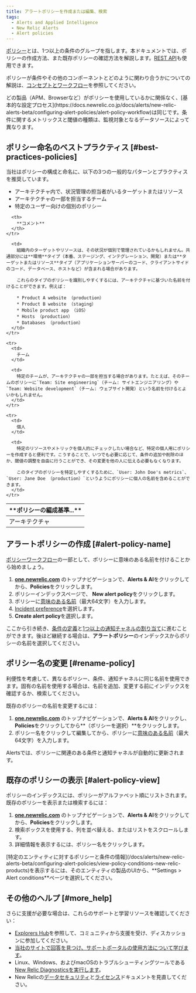 ```yaml
---
title: アラートポリシーを作成または編集、検索
tags:
  - Alerts and Applied Intelligence
  - New Relic Alerts
  - Alert policies
---
```


[ポリシー](/docs/alerts/new-relic-alerts/getting-started/new-relic-alerts-concepts-workflow#terminology)とは、1つ以上の条件のグループを指します。本ドキュメントでは、ポリシーの作成方法、また既存ポリシーの確認方法を解説します。[REST API](/docs/alerts/rest-api-alerts/new-relic-alerts-rest-api/rest-api-calls-new-relic-alerts)も使用できます。

ポリシーが条件やその他のコンポーネントとどのように関わり合うかについての解説は、[コンセプトとワークフロー](/docs/alerts/new-relic-alerts/getting-started/alert-policy-workflow)を参照してください。

<Callout variant="tip">
  どの製品（APM、Browserなど）がポリシーを使用しているかに関係なく、[基本的な設定プロセス](https://docs.newrelic.co.jp/docs/alerts/new-relic-alerts-beta/configuring-alert-policies/alert-policy-workflow)は同じです。条件に関するメトリックスと閾値の種類は、監視対象となるデータソースによって異なります。
</Callout>

## ポリシー命名のベストプラクティス [#best-practices-policies]

当社はポリシーの構成と命名に、以下の3つの一般的なパターンとプラクティスを推奨しています。

* アーキテクチャ内で、状況管理の担当者がいるターゲットまたはリソース
* アーキテクチャの一部を担当するチーム
* 特定のユーザー向けの個別のポリシー

<Table>
  <thead>
    <tr>
      <th width={200}>
        **ポリシーの編成基準...**
      </th>

      <th>
        **コメント**
      </th>
    </tr>
  </thead>

  <tbody>
    <tr>
      <td>
        アーキテクチャ
      </td>

      <td>
        組織内のターゲットやリソースは、その状況が個別で管理されているかもしれません。共通部分には**環境**タイプ（本番、ステージング、インテグレーション、開発）または**ターゲットまたはリソース**タイプ（アプリケーションサーバーのコード、クライアントサイドのコード、データベース、ホストなど）が含まれる場合があります。

        これらのタイプのポリシーを識別しやすくするには、アーキテクチャに基づいた名前を付けることができます。例えば：

        * Product A website （production）
        * Product B website （staging）
        * Mobile product app （iOS）
        * Hosts （production）
        * Databases （production）
      </td>
    </tr>

    <tr>
      <td>
        チーム
      </td>

      <td>
        特定のチームが、アーキテクチャの一部を担当する場合があります。たとえば、そのチームのポリシーに`Team: Site engineering`（チーム: サイトエンジニアリング）や`Team: Website development`（チーム: ウェブサイト開発）という名前を付けるとよいかもしれません。
      </td>
    </tr>

    <tr>
      <td>
        個人
      </td>

      <td>
        特定のリソースやメトリックを個人的にチェックしたい場合など、特定の個人用にポリシーを作成すると便利です。こうすることで、いつでも必要に応じて、条件の追加や削除のほか、閾値の調整を自由に行うことができ、その変更を他の人に伝える必要もなくなります。

        このタイプのポリシーを特定しやすくするために、`User: John Doe's metrics`、`User: Jane Doe （production）`というようにポリシーに個人の名前を含めることができます。
      </td>
    </tr>
  </tbody>
</Table>

## アラートポリシーの作成 [#alert-policy-name]

[ポリシーワークフロー](/docs/alerts/new-relic-alerts-beta/configuring-alert-policies/alert-policy-workflow)の一部として、ポリシーに意味のある名前を付けることから始めましょう。

1. **[one.newrelic.com](https://one.newrelic.com/ "新しいウィンドウにリンクが開きます。")** のトップナビゲーションで、**Alerts & AI**をクリックしてから、**Policies**をクリックします。
2. ポリシーインデックスページで、<Icon name="fe-plus-circle"/>
   **New alert policy**をクリックします。
3. ポリシーに[意味のある名前](#best-practices-policies)（最大64文字）を入力します。
4. [Incident preference](/docs/alerts/new-relic-alerts/configuring-alert-policies/specify-when-new-relic-creates-incidents)を選択します。
5. **Create alert policy**を選択します。

ここから引き続き、[条件の定義](/docs/alerts/new-relic-alerts-beta/configuring-alert-policies/define-alert-conditions)と[1つ以上の通知チャネルの割り当て](/docs/alerts/new-relic-alerts-beta/managing-notification-channels/add-or-remove-policy-channels)に進むことができます。後ほど継続する場合は、**アラートポリシー**のインデックスからポリシーの名前を選択してください。

## ポリシー名の変更 [#rename-policy]

利便性を考慮して、異なるポリシー、条件、通知チャネルに同じ名前を使用できます。固有の名前を使用する場合は、名前を追加、変更する前にインデックスを確認するか、検索してください。

既存のポリシーの名前を変更するには：

1. **[one.newrelic.com](https://one.newrelic.com/ "新しいウィンドウにリンクが開きます。")** のトップナビゲーションで、**Alerts & AI**をクリックし、**Policies**をクリックしてから**（ポリシーを選択）**をクリックします。
2. ポリシー名をクリックして編集してから、ポリシーに[意味のある名前](#best-practices-policies)（最大64文字）を入力します。

Alertsでは、ポリシーに関連のある条件と通知チャネルが自動的に更新されます。

## 既存のポリシーの表示 [#alert-policy-view]

ポリシーのインデックスには、ポリシーがアルファベット順にリストされます。既存のポリシーを表示または検索するには：

1. **[one.newrelic.com](https://one.newrelic.com/ "新しいウィンドウにリンクが開きます。")** のトップナビゲーションで、**Alerts & AI**をクリックしてから、**Policies**をクリックします。
2. 検索ボックスを使用する、列を並べ替える、またはリストをスクロールします。
3. 詳細情報を表示するには、ポリシー名をクリックします。

<Callout variant="tip">
  [特定のエンティティに対するポリシーと条件の情報](/docs/alerts/new-relic-alerts-beta/configuring-alert-policies/view-policy-conditions-new-relic-products)を表示するには、そのエンティティの製品のUIから、**Settings > Alert conditions**ページを選択してください。
</Callout>

## その他のヘルプ [#more_help]

さらに支援が必要な場合は、これらのサポートと学習リソースを確認してください：

* [Explorers Hub](https://discuss.newrelic.com/)を参照して、コミュニティから支援を受け、ディスカッションに参加してください。
* [当社のサイトで回答を見つけ、サポートポータルの使用方法について学びます](/docs/using-new-relic/welcome-new-relic/get-started/find-help-use-support-portal)。
* Linux、Windows、およびmacOSのトラブルシューティングツールである[New Relic Diagnosticsを実行します](/docs/using-new-relic/cross-product-functions/troubleshooting/new-relic-diagnostics)。
* New Relicの[データセキュリティ](/docs/security)と[ライセンス](/docs/licenses)ドキュメントを見直してください。
